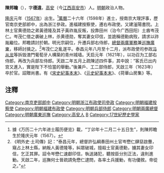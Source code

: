 '''陳邦瞻'''（{{bd|1567年||1623年|catIdx=C陳}}），字'''德遠'''，[[高安|高安]]（今[[江西|江西]][[高安市|高安市]]）人。[[明朝|明朝]]政治人物。

[[隆庆_(明朝)|隆庆]]元年（[[1567年|1567年]]）出生。<ref>據《万历⼆⼗六年进⼠履历便览》載，“丁卯年⼗⼆⽉⼆⼗五⽇⽣”，則陳邦瞻⽣於隆庆元年（1567）。</ref>[[萬曆|萬曆]]二十六年（1598年）進士，授南京大理評事，歷官南京吏部郎中，出為浙江參政。進福建按察使，遷右布政使。又建滏陽書院。上林土官黄德勋之弟黃德隆及其子黃祚胤反叛，投靠田州（治今广西田阳）土酋岑茂仁。岑茂仁借之袭破上林，杀黄德勋，奪其妻女印信，並詭稱德勳病歿，請求以祚胤繼位。邦瞻請討於朝。明光宗嗣位，升遷兵部右侍郎，[[兩廣總督|總督兩廣軍務]]兼[[廣東巡撫|巡撫廣東]]，移師討擒之。<ref>《明外史·土司傳》記：“泰昌元年，總督許弘綱奏田州土官岑懋仁肆惡啟釁，窺占上林土縣，納叛人黃德隆等，糾眾破城，擅殺土官黃德勳，擄其妻女印信，乞正其罪。詔令岑懋仁速獻印信，執送諸犯，聽按臣分別正法，違則進勦。天啟二年，巡撫何士晉疏請免懋仁逮問，各率土兵援勦，有功優敘。帝從之。”</ref>岑茂仁之亂遂平。泰昌元年八月至十二月，派布政使司参政[[冯从龙|冯从龙]]等拆毁澳門葡萄牙人構築的青州城墙。天启元年（1621年），以功召为工部右侍郎，再改为兵部左侍郎。天啟二年五月上疏陳述四件事，其中說：“客氏已出内宫又進入，實是陛下不恰當的舉動。”後兼戶、工二部侍郎，天啟三年（1623年）卒於官。詔贈尚書。有《[[宋史紀事本末|宋史紀事本末]]》、《[[元史紀事本末|元史紀事本末]]》、《荷華山房集》等。

==注釋==
<div class="references-small">
<references />
</div>

{{萬曆二十六年戊戌科殿試金榜}}
{{DEFAULTSORT:Chen陳}}
[[Category:南京吏部郎中|Category:南京吏部郎中]]
[[Category:明朝浙江布政使司參政|Category:明朝浙江布政使司參政]]
[[Category:明朝福建按察使|Category:明朝福建按察使]]
[[Category:明朝福建布政使|Category:明朝福建布政使]]
[[Category:明朝兵部侍郎|Category:明朝兵部侍郎]]
[[Category:明朝兩廣總督|Category:明朝兩廣總督]]
[[Category:明朝廣東巡撫|Category:明朝廣東巡撫]]
[[Category:高安人|Category:高安人]]
[[Category:陳姓|B]]
[[Category:17世紀歷史學家|Category:17世紀歷史學家]]